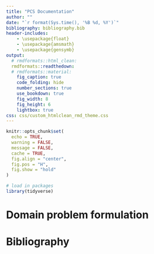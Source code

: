 ```yaml
---
title: "PCS Documentation"
author: ""
date: "`r format(Sys.time(), '%B %d, %Y')`"
bibliography: bibliography.bib
header-includes:
    - \usepackage{float}
    - \usepackage{amsmath}
    - \usepackage{gensymb}
output:
  # rmdformats::html_clean:
  rmdformats::readthedown:
  # rmdformats::material:
    fig_caption: true
    code_folding: hide
    number_sections: true
    use_bookdown: true
    fig_width: 8
    fig_height: 6
    lightbox: true
css: css/custom_htmlclean_rmd_theme.css
---
```


```r
knitr::opts_chunk$set(
  echo = TRUE,
  warning = FALSE,
  message = FALSE,
  cache = TRUE,
  fig.align = "center",
  fig.pos = "H",
  fig.show = "hold"
)

# load in packages
library(tidyverse)

```

<!-- # Domain problem formulation {#sec:domain} -->
# Domain problem formulation

# Bibliography {-}
